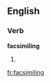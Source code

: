 ==English==

===Verb===
'''facsimiling'''

# {{present participle of|facsimile}}

[[fr:facsimiling]]